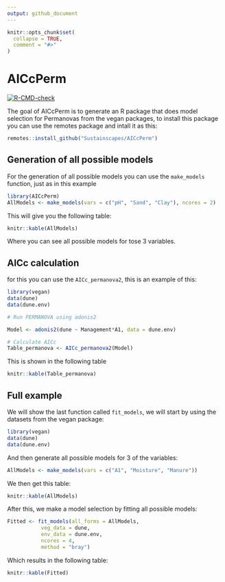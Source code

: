 ```yaml
---
output: github_document
---
```


<!-- README.md is generated from README.Rmd. Please edit that file -->

```r
knitr::opts_chunk$set(
  collapse = TRUE,
  comment = "#>"
)
```

# AICcPerm

<!-- badges: start -->
[![R-CMD-check](https://github.com/Sustainscapes/AICcPerm/actions/workflows/R-CMD-check.yaml/badge.svg)](https://github.com/Sustainscapes/AICcPerm/actions/workflows/R-CMD-check.yaml)
<!-- badges: end -->

The goal of AICcPerm is to generate an R package that does model selection for Permanovas from the vegan packages, to install this package you can use the remotes package and intall it as this:

```r
remotes::install_github("Sustainscapes/AICcPerm")
```


## Generation of all possible models

For the generation of all possible models you can use the `make_models` function, just as in this example

```r
library(AICcPerm)
AllModels <- make_models(vars = c("pH", "Sand", "Clay"), ncores = 2)
```

This will give you the following table:

```r
knitr::kable(AllModels)
```

Where you can see all possible models for tose 3 variables.

## AICc calculation

for this you can use the `AICc_permanova2`, this is an example of this:

```r

library(vegan)
data(dune)
data(dune.env)

# Run PERMANOVA using adonis2

Model <- adonis2(dune ~ Management*A1, data = dune.env)

# Calculate AICc
Table_permanova <- AICc_permanova2(Model)
```

This is shown in the following table

```r
knitr::kable(Table_permanova)
```

## Full example

We will show the last function called `fit_models`, we will start by using the datasets from the vegan package:

```r
library(vegan)
data(dune)
data(dune.env)
```

And then generate all possible models for 3 of the variables:

```r
AllModels <- make_models(vars = c("A1", "Moisture", "Manure"))
```

We then get this table:

```r
knitr::kable(AllModels)
```

After this, we make a model selection by fitting all possible models:

```r
Fitted <- fit_models(all_forms = AllModels,
           veg_data = dune,
           env_data = dune.env,
           ncores = 4,
           method = "bray")
```

Which results in the following table:

```r
knitr::kable(Fitted)
```


